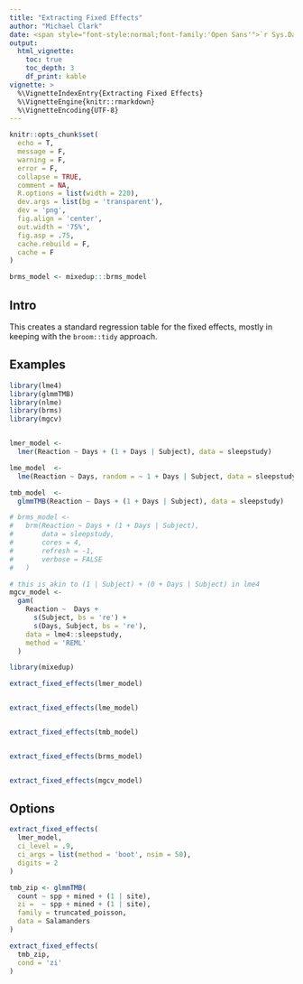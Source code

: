 ```yaml
---
title: "Extracting Fixed Effects"
author: "Michael Clark"
date: <span style="font-style:normal;font-family:'Open Sans'">`r Sys.Date()`</span>
output:
  html_vignette:
    toc: true
    toc_depth: 3
    df_print: kable
vignette: >
  %\VignetteIndexEntry{Extracting Fixed Effects}
  %\VignetteEngine{knitr::rmarkdown}
  %\VignetteEncoding{UTF-8}
---
```


```r
knitr::opts_chunk$set(
  echo = T,
  message = F,
  warning = F,
  error = F,
  collapse = TRUE,
  comment = NA,
  R.options = list(width = 220),
  dev.args = list(bg = 'transparent'),
  dev = 'png',
  fig.align = 'center',
  out.width = '75%',
  fig.asp = .75,
  cache.rebuild = F,
  cache = F
)
```

```r
brms_model <- mixedup:::brms_model
```


## Intro

This creates a standard regression table for the fixed effects, mostly in keeping with the `broom::tidy` approach. 

## Examples

```r
library(lme4)
library(glmmTMB)
library(nlme)
library(brms)
library(mgcv)


lmer_model <-
  lmer(Reaction ~ Days + (1 + Days | Subject), data = sleepstudy)

lme_model  <-
  lme(Reaction ~ Days, random = ~ 1 + Days | Subject, data = sleepstudy)

tmb_model  <-
  glmmTMB(Reaction ~ Days + (1 + Days | Subject), data = sleepstudy)

# brms_model <-
#   brm(Reaction ~ Days + (1 + Days | Subject), 
#       data = sleepstudy,
#       cores = 4,
#       refresh = -1,
#       verbose = FALSE
#   )

# this is akin to (1 | Subject) + (0 + Days | Subject) in lme4
mgcv_model <-
  gam(
    Reaction ~  Days +
      s(Subject, bs = 're') +
      s(Days, Subject, bs = 're'),
    data = lme4::sleepstudy,
    method = 'REML'
  )
```


```r
library(mixedup)

extract_fixed_effects(lmer_model)


extract_fixed_effects(lme_model)


extract_fixed_effects(tmb_model)


extract_fixed_effects(brms_model)


extract_fixed_effects(mgcv_model)
```

## Options

```r
extract_fixed_effects(
  lmer_model,
  ci_level = .9,
  ci_args = list(method = 'boot', nsim = 50),
  digits = 2
)
```

```r
tmb_zip <- glmmTMB(
  count ~ spp + mined + (1 | site),
  zi =  ~ spp + mined + (1 | site),
  family = truncated_poisson,
  data = Salamanders
)

extract_fixed_effects(
  tmb_zip,
  cond = 'zi'
)
```



